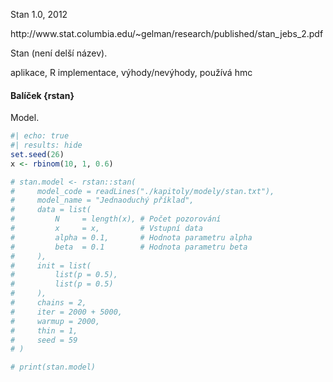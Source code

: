 Stan 1.0, 2012

http://www.stat.columbia.edu/~gelman/research/published/stan_jebs_2.pdf

Stan (není delší název).

aplikace, R implementace, výhody/nevýhody, používá hmc

#### Balíček {rstan}

Model.

```{r stan}
#| echo: true
#| results: hide
set.seed(26)
x <- rbinom(10, 1, 0.6)

# stan.model <- rstan::stan(
#     model_code = readLines("./kapitoly/modely/stan.txt"),
#     model_name = "Jednaoduchý příklad",
#     data = list(
#         N     = length(x), # Počet pozorování
#         x     = x,         # Vstupní data
#         alpha = 0.1,       # Hodnota parametru alpha
#         beta  = 0.1        # Hodnota parametru beta
#     ),
#     init = list(
#         list(p = 0.5),
#         list(p = 0.5)
#     ),
#     chains = 2,
#     iter = 2000 + 5000,
#     warmup = 2000,
#     thin = 1,
#     seed = 59
# )
```

```{r include=FALSE}
# print(stan.model)
```